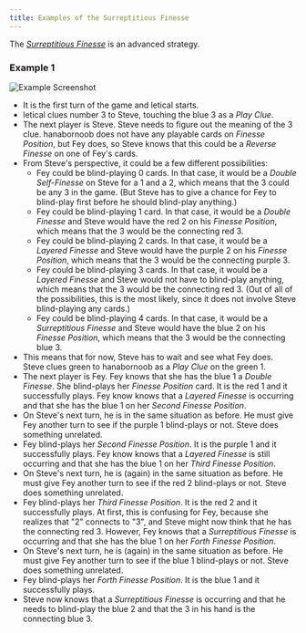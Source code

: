 ```yaml
---
title: Examples of the Surreptitious Finesse
---
```


The _[Surreptitious Finesse](/extras/special-finesses.mdx#the-surreptitious-finesse)_ is an advanced strategy.

### Example 1

![Example Screenshot](/img/examples/surreptitious-finesse.png)

- It is the first turn of the game and letical starts.
- letical clues number 3 to Steve, touching the blue 3 as a _Play Clue_.
- The next player is Steve. Steve needs to figure out the meaning of the 3 clue. hanabornoob does not have any playable cards on _Finesse Position_, but Fey does, so Steve knows that this could be a _Reverse Finesse_ on one of Fey's cards.
- From Steve's perspective, it could be a few different possibilities:
  - Fey could be blind-playing 0 cards. In that case, it would be a _Double Self-Finesse_ on Steve for a 1 and a 2, which means that the 3 could be any 3 in the game. (But Steve has to give a chance for Fey to blind-play first before he should blind-play anything.)
  - Fey could be blind-playing 1 card. In that case, it would be a _Double Finesse_ and Steve would have the red 2 on his _Finesse Position_, which means that the 3 would be the connecting red 3.
  - Fey could be blind-playing 2 cards. In that case, it would be a _Layered Finesse_ and Steve would have the purple 2 on his _Finesse Position_, which means that the 3 would be the connecting purple 3.
  - Fey could be blind-playing 3 cards. In that case, it would be a _Layered Finesse_ and Steve would not have to blind-play anything, which means that the 3 would be the connecting red 3. (Out of all of the possibilities, this is the most likely, since it does not involve Steve blind-playing any cards.)
  - Fey could be blind-playing 4 cards. In that case, it would be a _Surreptitious Finesse_ and Steve would have the blue 2 on his _Finesse Position_, which means that the 3 would be the connecting blue 3.
- This means that for now, Steve has to wait and see what Fey does. Steve clues green to hanabornoob as a _Play Clue_ on the green 1.
- The next player is Fey. Fey knows that she has the blue 1 a _Double Finesse_. She blind-plays her _Finesse Position_ card. It is the red 1 and it successfully plays. Fey know knows that a _Layered Finesse_ is occurring and that she has the blue 1 on her _Second Finesse Position_.
- On Steve's next turn, he is in the same situation as before. He must give Fey another turn to see if the purple 1 blind-plays or not. Steve does something unrelated.
- Fey blind-plays her _Second Finesse Position_. It is the purple 1 and it successfully plays. Fey know knows that a _Layered Finesse_ is still occurring and that she has the blue 1 on her _Third Finesse Position_.
- On Steve's next turn, he is (again) in the same situation as before. He must give Fey another turn to see if the red 2 blind-plays or not. Steve does something unrelated.
- Fey blind-plays her _Third Finesse Position_. It is the red 2 and it successfully plays. At first, this is confusing for Fey, because she realizes that "2" connects to "3", and Steve might now think that he has the connecting red 3. However, Fey knows that a _Surreptitious Finesse_ is occurring and that she has the blue 1 on her _Forth Finesse Position_.
- On Steve's next turn, he is (again) in the same situation as before. He must give Fey another turn to see if the blue 1 blind-plays or not. Steve does something unrelated.
- Fey blind-plays her _Forth Finesse Position_. It is the blue 1 and it successfully plays.
- Steve now knows that a _Surreptitious Finesse_ is occurring and that he needs to blind-play the blue 2 and that the 3 in his hand is the connecting blue 3.
